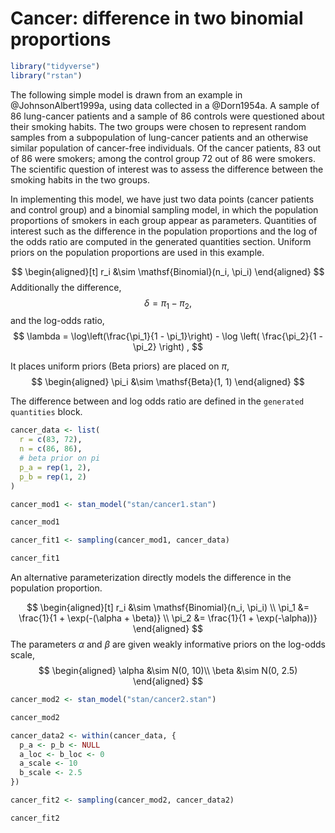 # Cancer: difference in two binomial proportions {#cancer}

```r
library("tidyverse")
library("rstan")
```


The following simple model is drawn from an example in @JohnsonAlbert1999a, using data collected in a @Dorn1954a.  A sample of 86 lung-cancer patients and a sample of 86 controls were questioned about their smoking habits.  The two groups were chosen to represent random samples from a subpopulation of lung-cancer patients and an otherwise similar population of cancer-free individuals.  Of the cancer patients, 83 out of 86 were smokers; among the control group 72 out of 86 were smokers.  The scientific question of interest was to assess the difference between the smoking habits in the two groups.

In implementing this model, we have just two data points (cancer patients and control group) and a binomial sampling model, in which the population proportions of smokers in each group appear as parameters.  Quantities of interest such as the difference in the population proportions and the log of the odds ratio are computed in the generated quantities section. Uniform priors on the population proportions are used in this example.

$$
\begin{aligned}[t]
r_i &\sim \mathsf{Binomial}(n_i, \pi_i)
\end{aligned}
$$
Additionally the difference,
$$
\delta = \pi_1 - \pi_2 ,
$$
and the log-odds ratio,
$$
\lambda = \log\left(\frac{\pi_1}{1 - \pi_1}\right) - \log \left( \frac{\pi_2}{1 - \pi_2} \right) ,
$$

It places uniform priors (Beta priors) are placed on $\pi$,
$$
\begin{aligned}
\pi_i &\sim \mathsf{Beta}(1, 1)
\end{aligned}
$$

The difference between and log odds ratio are defined in the `generated quantities` block.

```r
cancer_data <- list(
  r = c(83, 72),
  n = c(86, 86),
  # beta prior on pi
  p_a = rep(1, 2),
  p_b = rep(1, 2)
)
```


```r
cancer_mod1 <- stan_model("stan/cancer1.stan")
```
```r
cancer_mod1
```


```r
cancer_fit1 <- sampling(cancer_mod1, cancer_data)
```
```r
cancer_fit1
```

An alternative parameterization directly models the difference in the population proportion.

$$
\begin{aligned}[t]
r_i &\sim \mathsf{Binomial}(n_i, \pi_i) \\
\pi_1 &= \frac{1}{1 + \exp(-(\alpha + \beta)} \\
\pi_2 &= \frac{1}{1 + \exp(-\alpha))}
\end{aligned}
$$
The parameters $\alpha$ and $\beta$ are given weakly informative priors on the log-odds scale,
$$
\begin{aligned}
\alpha &\sim N(0, 10)\\
\beta &\sim N(0, 2.5)
\end{aligned}
$$

```r
cancer_mod2 <- stan_model("stan/cancer2.stan")
```
```r
cancer_mod2
```

```r
cancer_data2 <- within(cancer_data, {
  p_a <- p_b <- NULL
  a_loc <- b_loc <- 0
  a_scale <- 10
  b_scale <- 2.5
})
```

```r
cancer_fit2 <- sampling(cancer_mod2, cancer_data2)
```
```r
cancer_fit2
```
